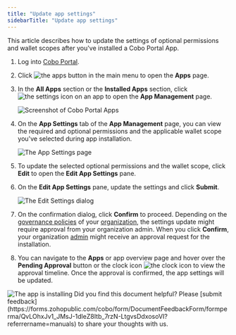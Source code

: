 ```yaml
---
title: "Update app settings"
sidebarTitle: "Update app settings"
---
```


This article describes how to update the settings of optional permissions and wallet scopes after you've installed a Cobo Portal App.

1. Log into [Cobo Portal](https://portal.cobo.com/login).

2. Click <img src="/en/images/common/icon_apps.svg" className="icon" alt="the apps button"></img> in the main menu to open the **Apps** page.

3. In the **All Apps** section or the **Installed Apps** section, click <img src="/en/images/common/icon_advanced.svg" className="icon" alt="the settings icon"></img> on an app to open the **App Management** page.

    <img src="/en/images/portal-apps/apps-overview.png" className="screenshot_full_screen" alt="Screenshot of Cobo Portal Apps" />

4. On the **App Settings** tab of the **App Management** page, you can view the required and optional permissions and the applicable wallet scope you've selected during app installation.

    <img src="/en/images/portal-apps/app-settings.png" className="screenshot_full_screen" alt="The App Settings page" />

5. To update the selected optional permissions and the wallet scope, click **Edit** to open the **Edit App Settings** pane.

6. On the **Edit App Settings** pane, update the settings and click **Submit**.

    <img src="/en/images/portal-apps/edit-settings.png" className="screenshot_full_screen" alt="The Edit Settings dialog" />

7. On the confirmation dialog, click **Confirm** to proceed.
    <Note>Depending on the <a href="/en/portal/organization/governance-intro">governance policies</a> of your <a href="/en/portal/organization/introduction">organization</a>, the settings update might require approval from your organization admin. When you click <b>Confirm</b>, your organization <a href="/en/portal/organization/roles-and-permissions">admin</a> might receive an approval request for the installation.</Note>

8. You can navigate to the **Apps** or app overview page and hover over the **Pending Approval** button or the clock icon <img src="/en/images/portal-apps/icon-pending.png" className="icon" alt="the clock icon"></img> to view the approval timeline. Once the approval is confirmed, the app settings will be updated. 

<img src="/en/images/portal-apps/installing.png" className="screenshot_full_screen" alt="The app is installing" />
<Tip>Did you find this document helpful? Please [submit feedback](https://forms.zohopublic.com/cobo/form/DocumentFeedbackForm/formperma/QvLOhxJv1_JMsJ-1dleZ8Itb_7rzN-LtgvsDdxosoVI?referrername=manuals) to share your thoughts with us.</Tip>